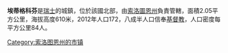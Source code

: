 '''埃蒂格科芬'''是[[瑞士|瑞士]]的城鎮，位於該國北部，由[[索洛圖恩州|索洛圖恩州]]負責管轄，面積2.05平方公里，海拔高度610米，2012年人口172，八成半人口信奉[[基督教|基督教]]，人口密度每平方公里84人。

{{Switzerland-geo-stub}}
[[Category:索洛图恩州的市镇|Category:索洛图恩州的市镇]]